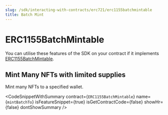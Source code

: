 ```yaml
---
slug: /sdk/interacting-with-contracts/erc721/erc1155batchmintable
title: Batch Mint
---
```



# ERC1155BatchMintable

You can utilise these features of the SDK on your contract if it implements [ERC1155BatchMintable](/extensions/erc-1155/batchmintable).

<div className="row" style={{ marginBottom: 24 }}>
  <div className="col col--12" style={{ marginTop: 8 }}>
    <QuickstartCard
      name="Learn how to implement ERC1155BatchMintable in your smart contract"
      link={"/extensions/erc-1155/batchmintable"}
      image="/assets/icons/general.png"
    />
  </div>
</div>

## Mint Many NFTs with limited supplies

Mint many NFTs to a specified wallet.

<CodeSnippetWithSummary
  contract={`ERC1155BatchMintable`}
  name={`mintBatchTo`}
  isFeatureSnippet={true}
  isGetContractCode={false}
  showHr={false}
  dontShowSummary
/>
